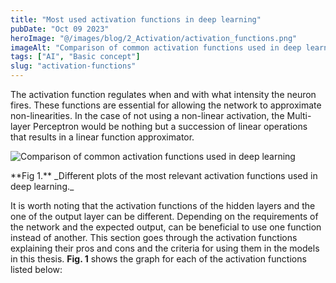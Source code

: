 ```yaml
---
title: "Most used activation functions in deep learning"
pubDate: "Oct 09 2023"
heroImage: "@/images/blog/2_Activation/activation_functions.png"
imageAlt: "Comparison of common activation functions used in deep learning"
tags: ["AI", "Basic concept"]
slug: "activation-functions"
---
```



The activation function regulates when and with what intensity the neuron fires. 
These functions are essential for allowing the network to approximate non-linearities.
In the case of not using a non-linear activation, the Multi-layer Perceptron would be nothing but a succession of linear operations that results in a linear function approximator.


<Image src={activationFunctions} alt="Comparison of common activation functions used in deep learning" />
<p class="caption"> **Fig 1.** _Different plots of the most relevant activation functions used in deep learning._ </p>


It is worth noting that the activation functions of the hidden layers and the one of the output layer can be different. 
Depending on the requirements of the network and the expected output, can be beneficial to use one function instead of another.
This section goes through the activation functions explaining their pros and cons and the criteria for using them in the models in this thesis.
**Fig. 1** shows the graph for each of the activation functions listed below:

